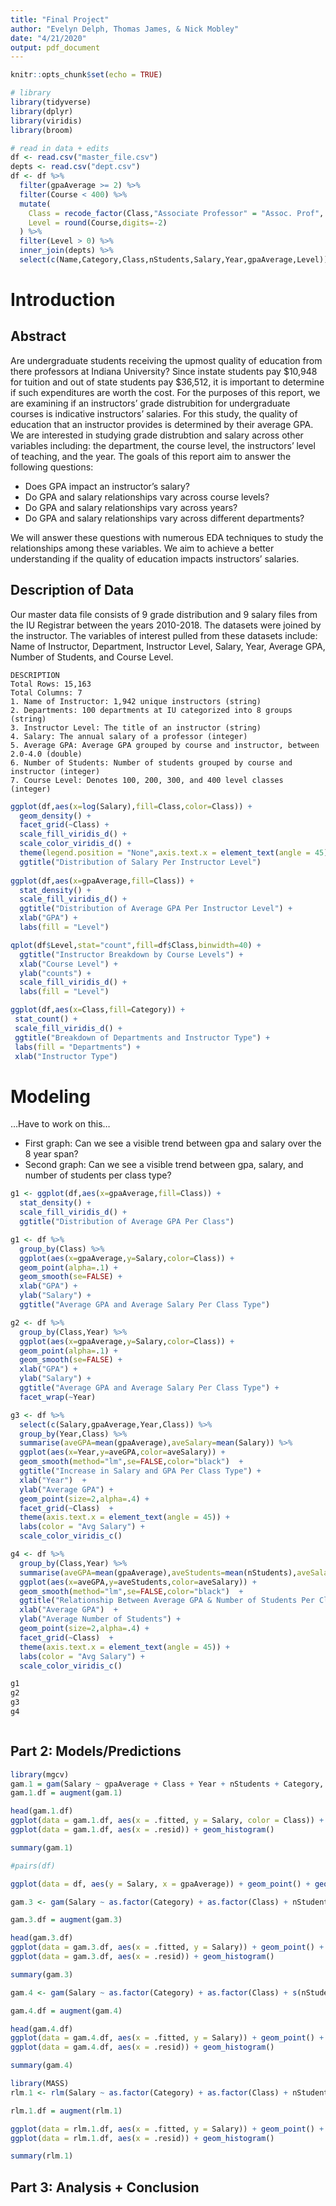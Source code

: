 ---
title: "Final Project"
author: "Evelyn Delph, Thomas James, & Nick Mobley"
date: "4/21/2020"
output: pdf_document
---

```{r setup, include=FALSE}
knitr::opts_chunk$set(echo = TRUE)

# library
library(tidyverse)
library(dplyr)
library(viridis)
library(broom)

# read in data + edits
df <- read.csv("master_file.csv")
depts <- read.csv("dept.csv")
df <- df %>%
  filter(gpaAverage >= 2) %>%
  filter(Course < 400) %>%
  mutate(
    Class = recode_factor(Class,"Associate Professor" = "Assoc. Prof", "Assistant Professor" = "Asst. Prof"),
    Level = round(Course,digits=-2)
  ) %>%
  filter(Level > 0) %>%
  inner_join(depts) %>% 
  select(c(Name,Category,Class,nStudents,Salary,Year,gpaAverage,Level))
```

# Introduction

## Abstract

Are undergraduate students receiving the upmost quality of education from there professors at Indiana University? Since instate students pay \$10,948 for tuition and out of state students pay \$36,512, it is important to determine if such expenditures are worth the cost. For the purposes of this report, we are examining if an instructors' grade distrubition for undergraduate courses is indicative instructors' salaries. For this study, the quality of education that an instructor provides is determined by their average GPA. We are interested in studying grade distrubtion and salary across other variables including: the department, the course level, the instructors' level of teaching, and the year. The goals of this report aim to answer the following questions:

* Does GPA impact an instructor's salary?
* Do GPA and salary relationships vary across course levels?
* Do GPA and salary relationships vary across years?
* Do GPA and salary relationships vary across different departments?

We will answer these questions with numerous EDA techniques to study the relationships among these variables. We aim to achieve a better understanding if the quality of education impacts instructors' salaries.

## Description of Data

Our master data file consists of 9 grade distribution and 9 salary files from the IU Registrar between the years 2010-2018. The datasets were joined by the instructor. The variables of interest pulled from these datasets include: Name of Instructor, Department, Instructor Level, Salary, Year, Average GPA, Number of Students, and Course Level.

```
DESCRIPTION
Total Rows: 15,163
Total Columns: 7
1. Name of Instructor: 1,942 unique instructors (string)
2. Departments: 100 departments at IU categorized into 8 groups (string)
3. Instructor Level: The title of an instructor (string)
4. Salary: The annual salary of a professor (integer)
5. Average GPA: Average GPA grouped by course and instructor, between 2.0-4.0 (double)
6. Number of Students: Number of students grouped by course and instructor (integer)
7. Course Level: Denotes 100, 200, 300, and 400 level classes (integer)
```

```{r,echo=F,fig.show = "hold",warning=F,out.width = "50%"}
ggplot(df,aes(x=log(Salary),fill=Class,color=Class)) +
  geom_density() + 
  facet_grid(~Class) +
  scale_fill_viridis_d() +
  scale_color_viridis_d() +
  theme(legend.position = "None",axis.text.x = element_text(angle = 45)) +
  ggtitle("Distribution of Salary Per Instructor Level")
  
ggplot(df,aes(x=gpaAverage,fill=Class)) + 
  stat_density() +
  scale_fill_viridis_d() +
  ggtitle("Distribution of Average GPA Per Instructor Level") +
  xlab("GPA") + 
  labs(fill = "Level")

qplot(df$Level,stat="count",fill=df$Class,binwidth=40) +
  ggtitle("Instructor Breakdown by Course Levels") +
  xlab("Course Level") + 
  ylab("counts") + 
  scale_fill_viridis_d() +
  labs(fill = "Level")

ggplot(df,aes(x=Class,fill=Category)) + 
 stat_count() +
 scale_fill_viridis_d() +
 ggtitle("Breakdown of Departments and Instructor Type") +
 labs(fill = "Departments") +
 xlab("Instructor Type")
```

# Modeling

...Have to work on this...

* First graph: Can we see a visible trend between gpa and salary over the 8 year span?
* Second graph: Can we see a visible trend between gpa, salary, and number of students per class type?

```{r,echo=F}
g1 <- ggplot(df,aes(x=gpaAverage,fill=Class)) + 
  stat_density() +
  scale_fill_viridis_d() +
  ggtitle("Distribution of Average GPA Per Class")

g1 <- df %>%
  group_by(Class) %>%
  ggplot(aes(x=gpaAverage,y=Salary,color=Class)) +
  geom_point(alpha=.1) + 
  geom_smooth(se=FALSE) +
  xlab("GPA") +
  ylab("Salary") +
  ggtitle("Average GPA and Average Salary Per Class Type")

g2 <- df %>%
  group_by(Class,Year) %>%
  ggplot(aes(x=gpaAverage,y=Salary,color=Class)) +
  geom_point(alpha=.1) + 
  geom_smooth(se=FALSE) +
  xlab("GPA") +
  ylab("Salary") +
  ggtitle("Average GPA and Average Salary Per Class Type") +
  facet_wrap(~Year)

g3 <- df %>%
  select(c(Salary,gpaAverage,Year,Class)) %>%
  group_by(Year,Class) %>%
  summarise(aveGPA=mean(gpaAverage),aveSalary=mean(Salary)) %>%
  ggplot(aes(x=Year,y=aveGPA,color=aveSalary)) +
  geom_smooth(method="lm",se=FALSE,color="black")  +
  ggtitle("Increase in Salary and GPA Per Class Type") +
  xlab("Year")  + 
  ylab("Average GPA") + 
  geom_point(size=2,alpha=.4) + 
  facet_grid(~Class)  +
  theme(axis.text.x = element_text(angle = 45)) +
  labs(color = "Avg Salary") + 
  scale_color_viridis_c() 

g4 <- df %>%
  group_by(Class,Year) %>%
  summarise(aveGPA=mean(gpaAverage),aveStudents=mean(nStudents),aveSalary=mean(Salary)) %>%
  ggplot(aes(x=aveGPA,y=aveStudents,color=aveSalary)) +
  geom_smooth(method="lm",se=FALSE,color="black")  +
  ggtitle("Relationship Between Average GPA & Number of Students Per Class Type") +
  xlab("Average GPA")  + 
  ylab("Average Number of Students") + 
  geom_point(size=2,alpha=.4) + 
  facet_grid(~Class)  +
  theme(axis.text.x = element_text(angle = 45)) +
  labs(color = "Avg Salary") + 
  scale_color_viridis_c()

g1
g2
g3
g4

```
```{r}

```

## Part 2: Models/Predictions
```{r building-model}
library(mgcv)
gam.1 = gam(Salary ~ gpaAverage + Class + Year + nStudents + Category, data = df)
gam.1.df = augment(gam.1)

head(gam.1.df)
ggplot(data = gam.1.df, aes(x = .fitted, y = Salary, color = Class)) + geom_point() + ggtitle("Response vs. Fitted")
ggplot(data = gam.1.df, aes(x = .resid)) + geom_histogram()

summary(gam.1)

#pairs(df)
```

```{r}
ggplot(data = df, aes(y = Salary, x = gpaAverage)) + geom_point() + geom_smooth() + facet_wrap(~ Level)
```

```{r}
gam.3 <- gam(Salary ~ as.factor(Category) + as.factor(Class) + nStudents + gpaAverage + as.factor(Year) + as.factor(Level), data = df)

gam.3.df = augment(gam.3)

head(gam.3.df)
ggplot(data = gam.3.df, aes(x = .fitted, y = Salary)) + geom_point() + ggtitle("Response vs. Fitted")
ggplot(data = gam.3.df, aes(x = .resid)) + geom_histogram()

summary(gam.3)
```

```{r}
gam.4 <- gam(Salary ~ as.factor(Category) + as.factor(Class) + s(nStudents,gpaAverage) + as.factor(Year) + as.factor(Level), data = df)

gam.4.df = augment(gam.4)

head(gam.4.df)
ggplot(data = gam.4.df, aes(x = .fitted, y = Salary)) + geom_point() + ggtitle("Response vs. Fitted")
ggplot(data = gam.4.df, aes(x = .resid)) + geom_histogram()

summary(gam.4)
```



```{r}
library(MASS)
rlm.1 <- rlm(Salary ~ as.factor(Category) + as.factor(Class) + nStudents + gpaAverage + as.factor(Year) + as.factor(Level), data = df)

rlm.1.df = augment(rlm.1)

ggplot(data = rlm.1.df, aes(x = .fitted, y = Salary)) + geom_point() + ggtitle("Response vs. Fitted")
ggplot(data = rlm.1.df, aes(x = .resid)) + geom_histogram()

summary(rlm.1)
```




## Part 3: Analysis + Conclusion
```{r,echo=F}
```



















